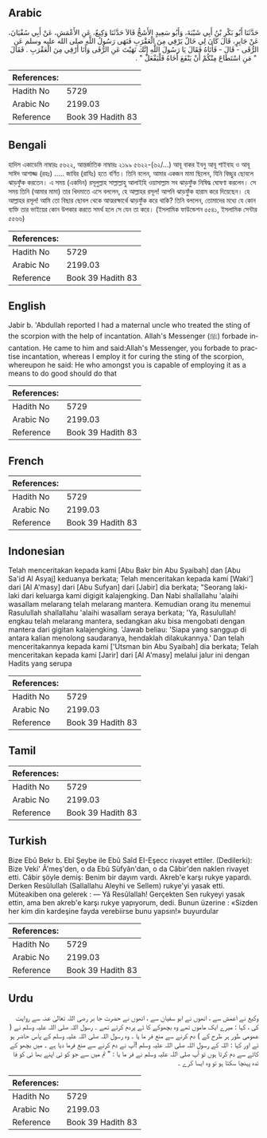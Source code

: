 ## Arabic


<div dir="rtl" lang="ar" style={{fontSize:'larger',backgroundColor:'#f8f9fa',padding:20}}>
حَدَّثَنَا أَبُو بَكْرِ بْنُ أَبِي شَيْبَةَ، وَأَبُو سَعِيدٍ الأَشَجُّ قَالاَ حَدَّثَنَا وَكِيعٌ، عَنِ الأَعْمَشِ، عَنْ أَبِي سُفْيَانَ، عَنْ جَابِرٍ، قَالَ كَانَ لِي خَالٌ يَرْقِي مِنَ الْعَقْرَبِ فَنَهَى رَسُولُ اللَّهِ صلى الله عليه وسلم عَنِ الرُّقَى - قَالَ - فَأَتَاهُ فَقَالَ يَا رَسُولَ اللَّهِ إِنَّكَ نَهَيْتَ عَنِ الرُّقَى وَأَنَا أَرْقِي مِنَ الْعَقْرَبِ ‏.‏ فَقَالَ ‏ "‏ مَنِ اسْتَطَاعَ مِنْكُمْ أَنْ يَنْفَعَ أَخَاهُ فَلْيَفْعَلْ ‏"‏ ‏.‏
</div>
<div style={{backgroundColor:'#f8f9fa',padding:20, marginBottom: 10}}><table> <thead> <tr> <th>References:</th> <th></th> </tr> </thead> <tbody><tr><td>Hadith No</td><td>5729</td></tr><tr><td>Arabic No</td><td>2199.03</td></tr><tr><td>Reference</td><td>Book 39 Hadith 83</td></tr></tbody></table></div>

## Bengali


<div dir="ltr" lang="bn" style={{fontSize:'larger',backgroundColor:'#f8f9fa',padding:20}}>
হাদিস একাডেমি নাম্বারঃ ৫৬২২, আন্তর্জাতিক নাম্বারঃ ২১৯৯ ৫৬২২-(৬২/...) আবূ বাকর ইবনু আবূ শাইবাহ ও আবূ সাঈদ আশাজ্জ (রহঃ) ..... জাবির (রাযিঃ) হতে বর্ণিত। তিনি বলেন, আমার একজন মামা ছিলেন, যিনি বিচ্ছুর ছোবলে ঝাড়ফুঁক করতেন। এ সময় (একদিন) রসূলুল্লাহ সাল্লাল্লাহু আলাইহি ওয়াসাল্লাম সব ঝাড়ফুঁক নিষিদ্ধ ঘোষণা করলেন। সে সময় তিনি (আমার মামা) তার খিদমাতে এসে বললেন, হে আল্লাহর রসূল! আপনি ঝাড়ফুঁক হারাম করে দিয়েছেন। হে আল্লাহর রসূল! আমি তো বিছার ছোবল থেকে আত্মরক্ষার্থে ঝাড়ফুঁক করে থাকি? তিনি বললেন, তোমাদের মধ্যে যে কোন ব্যক্তি তার ভাইয়ের কোন উপকার করতে সমর্থ হলে সে যেন তা করে। (ইসলামিক ফাউন্ডেশন ৫৫৪১, ইসলামিক সেন্টার ৫৫৬৬)
</div>
<div style={{backgroundColor:'#f8f9fa',padding:20, marginBottom: 10}}><table> <thead> <tr> <th>References:</th> <th></th> </tr> </thead> <tbody><tr><td>Hadith No</td><td>5729</td></tr><tr><td>Arabic No</td><td>2199.03</td></tr><tr><td>Reference</td><td>Book 39 Hadith 83</td></tr></tbody></table></div>

## English


<div dir="ltr" lang="en" style={{fontSize:'larger',backgroundColor:'#f8f9fa',padding:20}}>
Jabir b. 'Abdullah reported I had a maternal uncle who treated the sting of the scorpion with the help of incantation. Allah's Messenger (ﷺ) forbade incantation. He came to him and said:Allah's Messenger, you forbade to practise incantation, whereas I employ it for curing the sting of the scorpion, whereupon he said: He who amongst you is capable of employing it as a means to do good should do that
</div>
<div style={{backgroundColor:'#f8f9fa',padding:20, marginBottom: 10}}><table> <thead> <tr> <th>References:</th> <th></th> </tr> </thead> <tbody><tr><td>Hadith No</td><td>5729</td></tr><tr><td>Arabic No</td><td>2199.03</td></tr><tr><td>Reference</td><td>Book 39 Hadith 83</td></tr></tbody></table></div>

## French


<div dir="ltr" lang="fr" style={{fontSize:'larger',backgroundColor:'#f8f9fa',padding:20}}>

</div>
<div style={{backgroundColor:'#f8f9fa',padding:20, marginBottom: 10}}><table> <thead> <tr> <th>References:</th> <th></th> </tr> </thead> <tbody><tr><td>Hadith No</td><td>5729</td></tr><tr><td>Arabic No</td><td>2199.03</td></tr><tr><td>Reference</td><td>Book 39 Hadith 83</td></tr></tbody></table></div>

## Indonesian


<div dir="ltr" lang="id" style={{fontSize:'larger',backgroundColor:'#f8f9fa',padding:20}}>
Telah menceritakan kepada kami [Abu Bakr bin Abu Syaibah] dan [Abu Sa'id Al Asyaj] keduanya berkata; Telah menceritakan kepada kami [Waki'] dari [Al A'masy] dari [Abu Sufyan] dari [Jabir] dia berkata; "Seorang laki-laki dari keluarga kami digigit kalajengking. Dan Nabi shallallahu 'alaihi wasallam melarang telah melarang mantera. Kemudian orang itu menemui Rasulullah shallallahu 'alaihi wasallam seraya berkata; 'Ya, Rasulullah! engkau telah melarang mantera, sedangkan aku bisa mengobati dengan mantera dari gigitan kalajengking. 'Jawab beliau: 'Siapa yang sanggup di antara kalian menolong saudaranya, hendaklah dilakukannya.' Dan telah menceritakannya kepada kami ['Utsman bin Abu Syaibah] dia berkata; Telah menceritakan kepada kami [Jarir] dari [Al A'masy] melalui jalur ini dengan Hadits yang serupa
</div>
<div style={{backgroundColor:'#f8f9fa',padding:20, marginBottom: 10}}><table> <thead> <tr> <th>References:</th> <th></th> </tr> </thead> <tbody><tr><td>Hadith No</td><td>5729</td></tr><tr><td>Arabic No</td><td>2199.03</td></tr><tr><td>Reference</td><td>Book 39 Hadith 83</td></tr></tbody></table></div>

## Tamil


<div dir="ltr" lang="ta" style={{fontSize:'larger',backgroundColor:'#f8f9fa',padding:20}}>

</div>
<div style={{backgroundColor:'#f8f9fa',padding:20, marginBottom: 10}}><table> <thead> <tr> <th>References:</th> <th></th> </tr> </thead> <tbody><tr><td>Hadith No</td><td>5729</td></tr><tr><td>Arabic No</td><td>2199.03</td></tr><tr><td>Reference</td><td>Book 39 Hadith 83</td></tr></tbody></table></div>

## Turkish


<div dir="ltr" lang="tr" style={{fontSize:'larger',backgroundColor:'#f8f9fa',padding:20}}>
Bize Ebû Bekr b. Ebî Şeybe ile Ebû Saîd EI-Eşecc rivayet ettiler. (Dedilerki): Bize Veki' Â'meş'den, o da Ebû Süfyân'dan, o da Câbir'den naklen rivayet etti. Câbir şöyle demiş: Benim bir dayım vardı. Akreb'e karşı rukye yapardı. Derken Resûlullah (Sallallahu Aleyhi ve Sellem) rukye'yi yasak etti. Müteakiben ona gelerek : — Yâ Resûlallah! Gerçekten Sen rukyeyi yasak ettin, ama ben akreb'e karşı rukye yapıyorum, dedi. Bunun üzerine : «Sizden her kim din kardeşine fayda verebiirse bunu yapsın!» buyurdular
</div>
<div style={{backgroundColor:'#f8f9fa',padding:20, marginBottom: 10}}><table> <thead> <tr> <th>References:</th> <th></th> </tr> </thead> <tbody><tr><td>Hadith No</td><td>5729</td></tr><tr><td>Arabic No</td><td>2199.03</td></tr><tr><td>Reference</td><td>Book 39 Hadith 83</td></tr></tbody></table></div>

## Urdu


<div dir="rtl" lang="ur" style={{fontSize:'larger',backgroundColor:'#f8f9fa',padding:20}}>
وکیع نے اعمش سے ، انھوں نے ابو سفیان سے ، انھوں نے حضرت جا بر رضی اللہ تعالیٰ عنہ سے روایت کی ، کہا : میرے ایک ماموں تھے وہ بچھوکے کا ٹے پردم کرتے تھے ۔ رسول اللہ صلی اللہ علیہ وسلم نے ( عمومی طور ہر طرح کے ) دم کرنے سے منع فر ما یا ۔ وہ رسول اللہ صلی اللہ علیہ وسلم کے پاس حاضر ہو ئے اور کہا : اللہ کے رسول اللہ صلی اللہ علیہ وسلم !آپ نے دم کرنے سے منع فرما دیا ہے ۔ میں بچھو کے کاٹے سے دم کرتا ہوں تو آپ صلی اللہ علیہ وسلم نے فر ما یا : " تم میں سے جو کو ئی اپنے بھا ئی کو فا ئدہ پہنچا سکتا ہو تو وہ ایسا کرے ۔
</div>
<div style={{backgroundColor:'#f8f9fa',padding:20, marginBottom: 10}}><table> <thead> <tr> <th>References:</th> <th></th> </tr> </thead> <tbody><tr><td>Hadith No</td><td>5729</td></tr><tr><td>Arabic No</td><td>2199.03</td></tr><tr><td>Reference</td><td>Book 39 Hadith 83</td></tr></tbody></table></div>